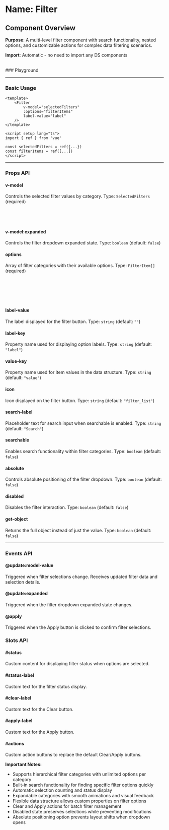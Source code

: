 
<Meta of={Filter} />

# Name: Filter
## Component Overview

**Purpose**: A multi-level filter component with search functionality, nested options, and customizable actions for complex data filtering scenarios.

**Import**: Automatic - no need to import any DS components

<br />
### Playground

<Canvas of={Filter.Primary} />
<Controls />

---

### Basic Usage

```vue
<template>
    <Filter 
        v-model="selectedFilters"
        :options="filterItems"
        label-value="label"
    />
</template>

<script setup lang="ts">
import { ref } from 'vue'

const selectedFilters = ref({...})
const filterItems = ref([...])
</script>
```

<Canvas sourceState="none" of={Filter.Primary} />

---

### Props API

#### v-model
Controls the selected filter values by category. Type: `SelectedFilters` (required)

```typescript
type SelectedFilters = {
  [categoryKey: string]: any[];  // Array of selected item indices per category
}
```

#### v-model:expanded
Controls the filter dropdown expanded state. Type: `boolean` (default: `false`)

#### options
Array of filter categories with their available options. Type: `FilterItem[]` (required)

```typescript
type FilterItem = {
  [labelKey]: string | number;        // Display text for filter option
  [valueKey]: any;        // Unique value for the option
  options: any[];   // Additional custom properties
}
```

#### label-value
The label displayed for the filter button. Type: `string` (default: `""`)

#### label-key
Property name used for displaying option labels. Type: `string` (default: `"label"`)

#### value-key
Property name used for item values in the data structure. Type: `string` (default: `"value"`)

#### icon
Icon displayed on the filter button. Type: `string` (default: `"filter_list"`)

#### search-label
Placeholder text for search input when searchable is enabled. Type: `string` (default: `"Search"`)

#### searchable
Enables search functionality within filter categories. Type: `boolean` (default: `false`)

<Canvas sourceState="none" of={Filter.Searchable} />

#### absolute
Controls absolute positioning of the filter dropdown. Type: `boolean` (default: `false`)

<Canvas sourceState="none" of={Filter.Absolute} />

#### disabled
Disables the filter interaction. Type: `boolean` (default: `false`)

<Canvas sourceState="none" of={Filter.Disabled} />

#### get-object
Returns the full object instead of just the value. Type: `boolean` (default: `false`)

---

### Events API

#### @update:model-value
Triggered when filter selections change. Receives updated filter data and selection details.

#### @update:expanded
Triggered when the filter dropdown expanded state changes.

#### @apply
Triggered when the Apply button is clicked to confirm filter selections.

### Slots API

#### #status
Custom content for displaying filter status when options are selected.

#### #status-label
Custom text for the filter status display.

#### #clear-label
Custom text for the Clear button.

#### #apply-label
Custom text for the Apply button.

#### #actions
Custom action buttons to replace the default Clear/Apply buttons.

**Important Notes:**
- Supports hierarchical filter categories with unlimited options per category
- Built-in search functionality for finding specific filter options quickly
- Automatic selection counting and status display
- Expandable categories with smooth animations and visual feedback
- Flexible data structure allows custom properties on filter options
- Clear and Apply actions for batch filter management
- Disabled state preserves selections while preventing modifications
- Absolute positioning option prevents layout shifts when dropdown opens